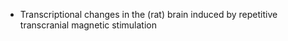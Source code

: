 
- Transcriptional changes in the (rat) brain induced by repetitive transcranial magnetic stimulation
